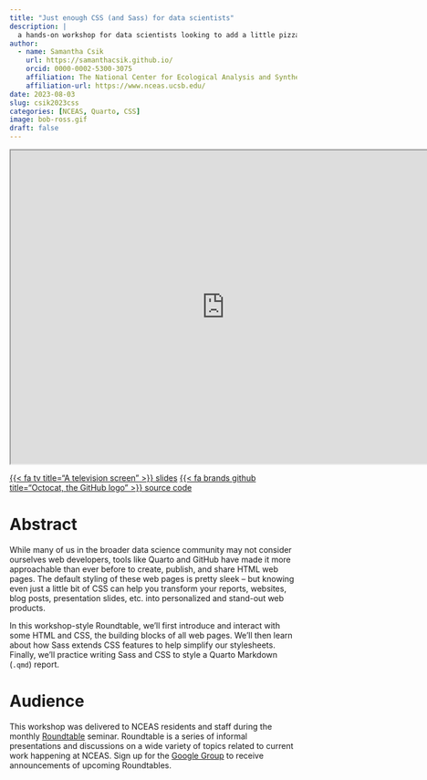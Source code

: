 ```yaml
---
title: "Just enough CSS (and Sass) for data scientists"
description: |
  a hands-on workshop for data scientists looking to add a little pizzazz to their web pages
author:
  - name: Samantha Csik
    url: https://samanthacsik.github.io/
    orcid: 0000-0002-5300-3075
    affiliation: The National Center for Ecological Analysis and Synthesis
    affiliation-url: https://www.nceas.ucsb.edu/
date: 2023-08-03
slug: csik2023css
categories: [NCEAS, Quarto, CSS]
image: bob-ross.gif
draft: false
---
```


<!-- ```{=html} -->
<!-- <iframe class="slide-deck center-text" src="https://samanthacsik.github.io/just-enough-css-sass/#/title-slide" height="420" width="747" style="border: 1px solid #2e3846;"></iframe> -->
<!-- ``` -->

<center><iframe class="slide-deck" src="https://samanthacsik.github.io/just-enough-css-sass/#/title-slide" title="Just Enough CSS (and Sass) for data scientists" width="750px," height="550px"></iframe></center>

::: {.center-text}
[{{< fa tv title="A television screen" >}} slides](https://samanthacsik.github.io/just-enough-css-sass/#/title-slide){.btn role="button" target="_blank"} [{{< fa brands github title="Octocat, the GitHub logo" >}} source code](https://github.com/samanthacsik/just-enough-css-sass){.btn role="button" target="_blank"}
:::


# Abstract

While many of us in the broader data science community may not consider ourselves web developers, tools like Quarto and GitHub have made it more approachable than ever before to create, publish, and share HTML web pages. The default styling of these web pages is pretty sleek -- but knowing even just a little bit of CSS can help you transform your reports, websites, blog posts, presentation slides, etc. into personalized and stand-out web products.

In this workshop-style Roundtable, we'll first introduce and interact with some HTML and CSS, the building blocks of all web pages. We'll then learn about how Sass extends CSS features to help simplify our stylesheets. Finally, we'll practice writing Sass and CSS to style a Quarto Markdown (`.qmd`) report.

# Audience

This workshop was delivered to NCEAS residents and staff during the monthly [Roundtable](https://www.nceas.ucsb.edu/roundtable) seminar. Roundtable is a series of informal presentations and discussions on a wide variety of topics related to current work happening at NCEAS. Sign up for the [Google Group](https://groups.google.com/a/nceas.ucsb.edu/g/roundtable) to receive announcements of upcoming Roundtables.
